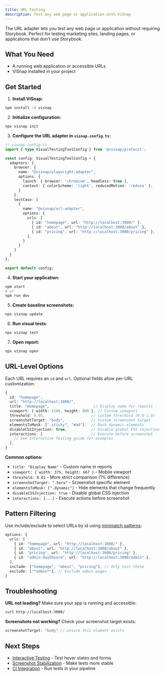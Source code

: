 ```yaml
---
title: URL Testing
description: Test any web page or application with ViSnap
---
```


The URL adapter lets you test any web page or application without requiring Storybook. Perfect for testing marketing sites, landing pages, or applications that don't use Storybook.

## What You Need

- A running web application or accessible URLs
- ViSnap installed in your project

## Get Started

1. **Install ViSnap:**
```bash
npm install -D visnap
```

2. **Initialize configuration:**
```bash
npx visnap init
```

3. **Configure the URL adapter in `visnap.config.ts`:**
```typescript
// visnap.config.ts
import { type VisualTestingToolConfig } from '@visnap/protocol';

const config: VisualTestingToolConfig = {
  adapters: {
    browser: {
      name: "@visnap/playwright-adapter",
      options: {
        launch: { browser: 'chromium', headless: true },
        context: { colorScheme: 'light', reducedMotion: 'reduce' },
      }
    },
    testCase: [
      {
        name: "@visnap/url-adapter",
        options: {
          urls: [
            { id: "homepage", url: "http://localhost:3000/" },
            { id: "about", url: "http://localhost:3000/about" },
            { id: "pricing", url: "http://localhost:3000/pricing" },
          ],
        }
      }
    ]
  }
};

export default config;
```

4. **Start your application:**
```bash
npm start
# or
npm run dev
```

5. **Create baseline screenshots:**
```bash
npx visnap update
```

6. **Run visual tests:**
```bash
npx visnap test
```

7. **Open report:**
```bash
npx visnap open
```

## URL-Level Options

Each URL requires an `id` and `url`. Optional fields allow per-URL customization:

```typescript
{
  id: "homepage",
  url: "http://localhost:3000/",
  title: "Homepage",                    // Display name for reports
  viewport: { width: 1200, height: 800 }, // Custom viewport
  threshold: 0.05,                     // Custom threshold (0.0-1.0)
  screenshotTarget: "body",            // Custom screenshot target
  elementsToMask: [".sticky", "#ad"],  // Mask dynamic elements
  disableCSSInjection: true,           // Disable global CSS injection
  interactions: [                      // Execute before screenshot
    // See Interactive Testing guide for examples
  ],
}
```

**Common options:**
- `title: "Display Name"` - Custom name in reports
- `viewport: { width: 375, height: 667 }` - Mobile viewport
- `threshold: 0.01` - More strict comparison (1% difference)
- `screenshotTarget: ".hero"` - Screenshot specific element
- `elementsToMask: [".dynamic"]` - Hide elements that change frequently
- `disableCSSInjection: true` - Disable global CSS injection
- `interactions: [...]` - Execute actions before screenshot


## Pattern Filtering

Use include/exclude to select URLs by id using [minimatch patterns](https://www.npmjs.com/package/minimatch):

```typescript
options: {
  urls: [
    { id: "homepage", url: "http://localhost:3000/" },
    { id: "about", url: "http://localhost:3000/about" },
    { id: "pricing", url: "http://localhost:3000/pricing" },
    { id: "admin-dashboard", url: "http://localhost:3000/admin" },
  ],
  include: ["homepage", "about", "pricing"], // Only test these
  exclude: ["*admin*"], // Exclude admin pages
}
```

## Troubleshooting

**URL not loading?** Make sure your app is running and accessible:
```bash
curl http://localhost:3000/
```

**Screenshots not working?** Check your screenshot target exists:
```typescript
screenshotTarget: "body" // ensure this element exists
```

## Next Steps

- [Interactive Testing](/docs/guides/interactive-testing) - Test hover states and forms
- [Screenshot Stabilization](/docs/guides/screenshot-stabilization) - Make tests more stable
- [CI Integration](/docs/guides/ci-integration) - Run tests in your pipeline
